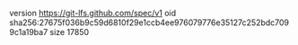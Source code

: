 version https://git-lfs.github.com/spec/v1
oid sha256:27675f036b9c59d6810f29e1ccb4ee976079776e35127c252bdc7099c1a19ba7
size 17850
